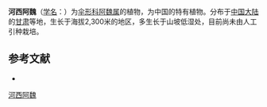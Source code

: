 {{NoteTA|G1=LS}}
{{Speciesbox
| name = 河西阿魏
| status = 
| status_system = 
| image = 
| genus = Ferula
| species = hexiensis
| authority = K. M. Shen
}}

'''河西阿魏'''（[[学名|学名]]：{{lang|la|''Ferula hexiensis''}}）为[[伞形科|伞形科]][[阿魏属|阿魏属]]的植物，为中国的特有植物。分布于[[中国大陆|中国大陆]]的[[甘肃|甘肃]]等地，生长于海拔2,300米的地区，多生长于山坡低湿处，目前尚未由人工引种栽培。

== 参考文献 ==
<div class="references-small">
* {{cite web| url =http://www.bioinfo.cn/db05/KmzwSpecies.php?action=view&id=22743| title =河西阿魏| work =《中国高等植物数据库全库》| publisher =中国科学院微生物研究所| author =昆明植物研究所| accessdate =2009-02-25| deadurl =yes| archiveurl =https://web.archive.org/web/20160305110607/http://www.bioinfo.cn/db05/KmzwSpecies.php?action=view&id=22743| archivedate =2016-03-05}}
</div>
{{Taxonbar|from=Q11142398}}

[[Category:阿魏属|河西阿魏]]


{{Apiales-stub}}